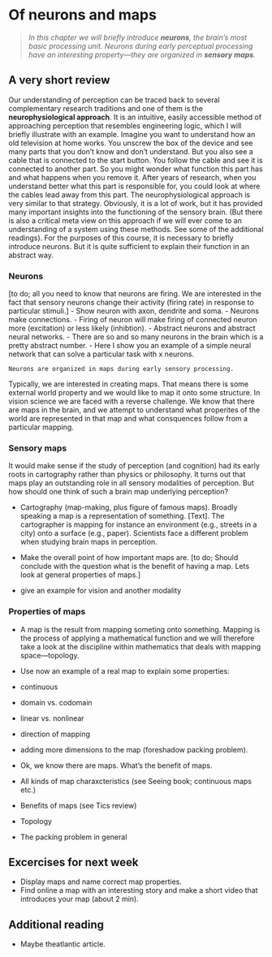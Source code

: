 # Of neurons and maps

>*In this chapter we will briefly introduce **neurons**, the brain's most basic processing unit. Neurons during early perceptual processing have an interesting property—they are organized in **sensory maps**.*

## A very short review

Our understanding of perception can be traced back to several complementary research traditions and one of them is the **neurophysiological approach**. It is an intuitive, easily accessible method of approaching perception that resembles engineering logic, which I will briefly illustrate with an example. Imagine you want to understand how an old television at home works. You unscrew the box of the device and see many parts that you don't know and don't understand. But you also see a cable that is connected to the start button. You follow the cable and see it is connected to another part. So you might wonder what function this part has and what happens when you remove it. After years of research, when you understand better what this part is responsible for, you could look at where the cables lead away from this part. The neurophysiological approach is very similar to that strategy. Obviously, it is a lot of work, but it has provided many important insights into the functioning of the sensory brain. (But there is also a critical meta view on this approach if we will ever come to an understanding of a system using these methods. See some of the additional readings). For the purposes of this course, it is necessary to briefly introduce neurons. But it is quite sufficient to explain their function in an abstract way.

### Neurons

[to do; all you need to know that neurons are firing. We are interested in the fact that sensory neurons change their activity (firing rate) in response to particular stimuli.]
- Show neuron with axon, dendrite and soma. 
- Neurons make connections.
- Firing of neuron will make firing of connected neuron more (excitation) or less likely (inhibtion).
- Abstract neurons and abstract neural networks.
- There are so and so many neurons in the brain which is a pretty abstract number.
- Here I show you an example of a simple neural network that can solve a particular task with x neurons.

```
Neurons are organized in maps during early sensory processing. 
```
Typically, we are interested in creating maps. That means there is some external world property and we would like to map it onto some structure. In vision science we are faced with a reverse challenge. We know that there are maps in the brain, and we attempt to understand what properites of the world are represented in that map and what consquences follow from a particular mapping. 

### Sensory maps
It would make sense if the study of perception (and cognition) had its early roots in cartography rather than physics or philosophy. It turns out that maps play an outstanding role in all sensory modalities of perception. But how should one think of such a brain map underlying perception?

- Cartography (map-making, plus figure of famous maps).
Broadly speaking a map is a representation of something. [Text]. The cartographer is mapping for instance an environment (e.g., streets in a city) onto a surface (e.g., paper). Scientists face a different problem when studying brain maps in perception. 

- Make the overall point of how important maps are.
[to do; Should conclude with the question what is the benefit of having a map. Lets look at general properties of maps.]
- give an example for vision and another modality

### Properties of maps
- A map is the result from mapping someting onto something. Mapping is the process of applying a mathematical function and we will therefore take a look at the discipline within mathematics that deals with mapping space—topology.

- Use now an example of a real map to explain some properties:
- continuous
- domain vs. codomain
- linear vs. nonlinear
- direction of mapping
- adding more dimensions to the map (foreshadow packing problem).

- Ok, we know there are maps. What's the benefit of maps.

- All kinds of map charaxcteristics (see Seeing book; continuous maps etc.)
- Benefits of maps (see Tics review)
- Topology
- The packing problem in general

## Excercises for next week
- Display maps and name correct map properties.
- Find online a map with an interesting story and make a short video that introduces your map (about 2 min).

## Additional reading
- Maybe theatlantic article.